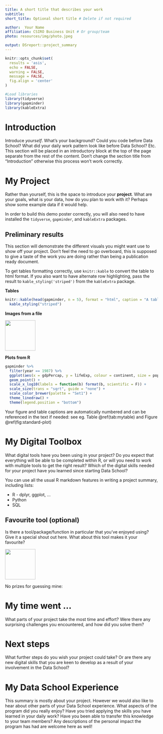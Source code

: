 ```yaml
---
title: A short title that describes your work
subtitle: 
short_title: Optional short title # Delete if not required

author:  Your Name
affiliation: CSIRO Business Unit # Or group/team
photo: resources/img/photo.jpeg

output: DSreport::project_summary
---
```

```r
knitr::opts_chunk$set(
  results = 'asis',
  echo = FALSE,
  warning = FALSE,
  message = FALSE,
  fig.align = 'center'
)

#Load libraries
library(tidyverse)
library(gapminder)
library(kableExtra)
```



# Introduction
Introduce *yourself*. What's your background? Could you code before Data School? What did your 
daily work pattern look like before Data School? Etc. This section will be placed in 
an introductory block at the top of the page separate from the rest of the content. Don't change the section title from "Introduction" otherwise this process won't work correctly.

# My Project
Rather than yourself, this is the space to introduce your **project**. What are 
your goals, what is your data, how do you plan to work with it? Perhaps show some example data if 
it would help.

In order to build this demo poster correctly, you will also need to have installed the `tidyverse`, 
`gapminder`, and `kableExtra` packages.

## Preliminary results

This section will demonstrate the different visuals you might want use to show off your 
project. Don't feel the need to go overboard, this is supposed to give a taste of the work you are
doing rather than being a publication ready document.

To get tables formatting correctly, use `knitr::kable` to convert the table to html format. If
you also want to have alternate row highlighting, pass the result to `kable_styling('striped')` 
from the `kableExtra` package.

**Tables**
```r
knitr::kable(head(gapminder, n = 5), format = "html", caption = "A table of data") %>% 
  kable_styling("striped")
```

**Images from a file**

![](resources/img/tidyverse.png){width=100px}

**Plots from R**
```r
gapminder %>% 
  filter(year == 1987) %>% 
  ggplot(aes(x = gdpPercap, y = lifeExp, colour = continent, size = pop)) +
  geom_point() +
  scale_x_log10(labels = function(b) format(b, scientific = F)) +
  scale_size(trans = "sqrt", guide = "none") +
  scale_color_brewer(palette = "Set1") +
  theme_linedraw() +
  theme(legend.position = "bottom")
```

Your figure and table captions are automatically numbered and can be referenced in the text
if needed: see eg. Table \@ref(tab:mytable) and Figure \@ref(fig:standard-plot)

# My Digital Toolbox

What digital tools have you been using in your project? Do you expect that everything will be able 
to be completed within R, or will you need to work with multiple tools to get the right result?
Which of the digital skills needed for your project have you learned since starting Data School?

You can use all the usual R markdown features in writing a project summary, including lists:

* R - dplyr, ggplot, ...
* Python
* SQL

## Favourite tool (optional)

Is there a tool/package/function in particular that you've enjoyed using? Give it a special shout out here. What about this tool makes it your favourite?

![](https://raw.githubusercontent.com/tidyverse/ggplot2/master/man/figures/logo.png){.pull-right width=100px}

No prizes for guessing mine:

# My time went ...

What parts of your project take the most time and effort? Were there any surprising challenges you
encountered, and how did you solve them?

# Next steps

What further steps do you wish your project could take? Or are there any new digital skills that you
are keen to develop as a result of your involvement in the Data School?

# My Data School Experience

This summary is mostly about your project. However we would also like to hear about other
parts of your Data School experience. What aspects of the program did you really enjoy? Have you
tried applying the skills you have learned in your daily work? Have you been able to transfer this 
knowledge to your team members? Any descriptions of the personal impact the program has 
had are welcome here as well!
